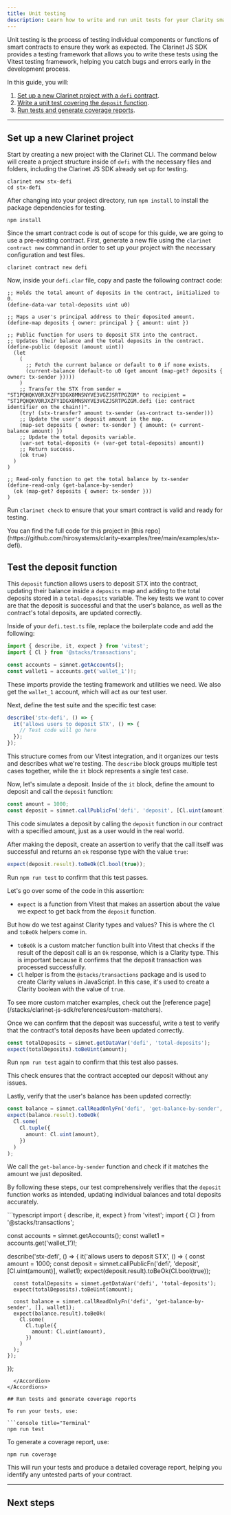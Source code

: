 ```yaml
---
title: Unit testing
description: Learn how to write and run unit tests for your Clarity smart contracts using the Clarinet JS SDK and Vitest.
---
```



Unit testing is the process of testing individual components or functions of smart contracts to ensure they work as expected. The Clarinet JS SDK provides a testing framework that allows you to write these tests using the Vitest testing framework, helping you catch bugs and errors early in the development process.

In this guide, you will:

1. [Set up a new Clarinet project with a `defi` contract](#set-up-a-new-clarinet-project).
2. [Write a unit test covering the `deposit` function](#test-the-deposit-function).
3. [Run tests and generate coverage reports](#run-tests-and-generate-coverage-reports).

---

## Set up a new Clarinet project

Start by creating a new project with the Clarinet CLI. The command below will create a project structure inside of `defi` with the necessary files and folders, including the Clarinet JS SDK already set up for testing.

```console title="Terminal"
clarinet new stx-defi
cd stx-defi
```

After changing into your project directory, run `npm install` to install the package dependencies for testing.

```console title="Terminal"
npm install
```

Since the smart contract code is out of scope for this guide, we are going to use a pre-existing contract. First, generate a new file using the `clarinet contract new` command in order to set up your project with the necessary configuration and test files.

```console title="Terminal"
clarinet contract new defi
```

Now, inside your `defi.clar` file, copy and paste the following contract code:

```clarity
;; Holds the total amount of deposits in the contract, initialized to 0.
(define-data-var total-deposits uint u0)

;; Maps a user's principal address to their deposited amount.
(define-map deposits { owner: principal } { amount: uint })

;; Public function for users to deposit STX into the contract.
;; Updates their balance and the total deposits in the contract.
(define-public (deposit (amount uint))
  (let
    (
      ;; Fetch the current balance or default to 0 if none exists.
      (current-balance (default-to u0 (get amount (map-get? deposits { owner: tx-sender }))))
    )
    ;; Transfer the STX from sender = "ST1PQHQKV0RJXZFY1DGX8MNSNYVE3VGZJSRTPGZGM" to recipient = "ST1PQHQKV0RJXZFY1DGX8MNSNYVE3VGZJSRTPGZGM.defi (ie: contract identifier on the chain!)".
    (try! (stx-transfer? amount tx-sender (as-contract tx-sender)))
    ;; Update the user's deposit amount in the map.
    (map-set deposits { owner: tx-sender } { amount: (+ current-balance amount) })
    ;; Update the total deposits variable.
    (var-set total-deposits (+ (var-get total-deposits) amount))
    ;; Return success.
    (ok true)
  )
)

;; Read-only function to get the total balance by tx-sender
(define-read-only (get-balance-by-sender)
  (ok (map-get? deposits { owner: tx-sender }))
)
```

Run `clarinet check` to ensure that your smart contract is valid and ready for testing.

<Callout>
You can find the full code for this project in [this repo](https://github.com/hirosystems/clarity-examples/tree/main/examples/stx-defi).
</Callout>

## Test the deposit function

This `deposit` function allows users to deposit STX into the contract, updating their balance inside a `deposits` map and adding to the total deposits stored in a `total-deposits` variable. The key tests we want to cover are that the deposit is successful and that the user's balance, as well as the contract's total deposits, are updated correctly.

Inside of your `defi.test.ts` file, replace the boilerplate code and add the following:

```typescript
import { describe, it, expect } from 'vitest';
import { Cl } from '@stacks/transactions';

const accounts = simnet.getAccounts();
const wallet1 = accounts.get('wallet_1')!;
```

These imports provide the testing framework and utilities we need. We also get the `wallet_1` account, which will act as our test user.

Next, define the test suite and the specific test case:

```typescript
describe('stx-defi', () => {
  it('allows users to deposit STX', () => {
    // Test code will go here
  });
});
```

This structure comes from our Vitest integration, and it organizes our tests and describes what we're testing. The `describe` block groups multiple test cases together, while the `it` block represents a single test case.

Now, let's simulate a deposit. Inside of the `it` block, define the amount to deposit and call the `deposit` function:


```typescript
const amount = 1000;
const deposit = simnet.callPublicFn('defi', 'deposit', [Cl.uint(amount)], wallet1);
```

This code simulates a deposit by calling the `deposit` function in our contract with a specified amount, just as a user would in the real world.

After making the deposit, create an assertion to verify that the call itself was successful and returns an `ok` response type with the value `true`:

```typescript
expect(deposit.result).toBeOk(Cl.bool(true));
```

Run `npm run test` to confirm that this test passes.

Let's go over some of the code in this assertion:

- `expect` is a function from Vitest that makes an assertion about the value we expect to get back from the `deposit` function.

But how do we test against Clarity types and values? This is where the `Cl` and `toBeOk` helpers come in.

- `toBeOk` is a custom matcher function built into Vitest that checks if the result of the deposit call is an `Ok` response, which is a Clarity type. This is important because it confirms that the deposit transaction was processed successfully.
- `Cl` helper is from the `@stacks/transactions` package and is used to create Clarity values in JavaScript. In this case, it's used to create a Clarity boolean with the value of `true`.

<Callout>
To see more custom matcher examples, check out the [reference page](/stacks/clarinet-js-sdk/references/custom-matchers).
</Callout>

Once we can confirm that the deposit was successful, write a test to verify that the contract's total deposits have been updated correctly.

```typescript
const totalDeposits = simnet.getDataVar('defi', 'total-deposits');
expect(totalDeposits).toBeUint(amount);
```

Run `npm run test` again to confirm that this test also passes.

This check ensures that the contract accepted our deposit without any issues.

Lastly, verify that the user's balance has been updated correctly:

```typescript
const balance = simnet.callReadOnlyFn('defi', 'get-balance-by-sender', [], wallet1);
expect(balance.result).toBeOk(
  Cl.some(
    Cl.tuple({
      amount: Cl.uint(amount),
    })
  )
);
```

We call the `get-balance-by-sender` function and check if it matches the amount we just deposited.

By following these steps, our test comprehensively verifies that the `deposit` function works as intended, updating individual balances and total deposits accurately.

<Accordions>
  <Accordion title="Full code snippet">
```typescript
  import { describe, it, expect } from 'vitest';
  import { Cl } from '@stacks/transactions';

  const accounts = simnet.getAccounts();
  const wallet1 = accounts.get('wallet_1')!;

  describe('stx-defi', () => {
    it('allows users to deposit STX', () => {
      const amount = 1000;
      const deposit = simnet.callPublicFn('defi', 'deposit', [Cl.uint(amount)], wallet1);
      expect(deposit.result).toBeOk(Cl.bool(true));

      const totalDeposits = simnet.getDataVar('defi', 'total-deposits');
      expect(totalDeposits).toBeUint(amount);

      const balance = simnet.callReadOnlyFn('defi', 'get-balance-by-sender', [], wallet1);
      expect(balance.result).toBeOk(
        Cl.some(
          Cl.tuple({
            amount: Cl.uint(amount),
          })
        )
      );
    });
  });
```
  </Accordion>
</Accordions>

## Run tests and generate coverage reports

To run your tests, use:

```console title="Terminal"
npm run test
```

To generate a coverage report, use:

```console title="Terminal"
npm run coverage
```

This will run your tests and produce a detailed coverage report, helping you identify any untested parts of your contract.

---

## Next steps

<Cards>
  <Card
    href="/stacks/clarinet-js-sdk/references/simnet"
    title="API reference"
    description="Dive deeper into the properties and methods available in the Clarinet JS SDK."
  />
  <Card
    href="/stacks/clarinet-js-sdk/references/custom-matchers"
    title="Custom matchers"
    description="Learn about the custom matchers that are available in the Clarinet JS SDK."
  />
  <Card
    href="/stacks/clarinet-js-sdk/references/methods"
    title="SDK methods"
    description="Learn about the methods available in the Clarinet JS SDK."
  />
</Cards>